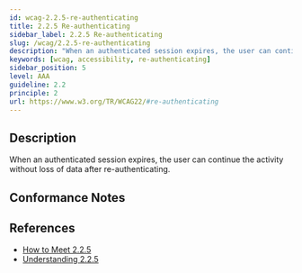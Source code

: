 ```yaml
---
id: wcag-2.2.5-re-authenticating
title: 2.2.5 Re-authenticating
sidebar_label: 2.2.5 Re-authenticating
slug: /wcag/2.2.5-re-authenticating
description: "When an authenticated session expires, the user can continue the activity without loss of data after re-authenticating."
keywords: [wcag, accessibility, re-authenticating]
sidebar_position: 5
level: AAA
guideline: 2.2
principle: 2
url: https://www.w3.org/TR/WCAG22/#re-authenticating
---
```


## Description

When an authenticated session expires, the user can continue the activity without loss of data after re-authenticating.

## Conformance Notes

<Project name="ads">
  <NoSupport></NoSupport>
</Project>

<Project name="scix">
  <NoSupport></NoSupport>
</Project>

## References

- [How to Meet 2.2.5](https://www.w3.org/WAI/WCAG22/quickref/#re-authenticating)
- [Understanding 2.2.5](https://www.w3.org/WAI/WCAG22/Understanding/re-authenticating.html)


